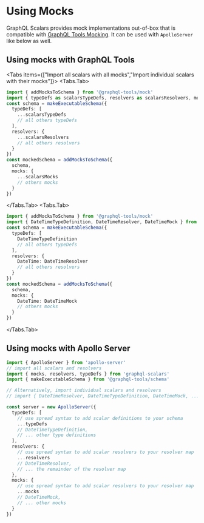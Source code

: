 
# Using Mocks

GraphQL Scalars provides mock implementations out-of-box that is compatible with
[GraphQL Tools Mocking](https://graphql-tools.com/docs/mocking). It can be used with `ApolloServer`
like below as well.

## Using mocks with GraphQL Tools

<Tabs items={["Import all scalars with all mocks","Import individual scalars with their mocks"]}>
  <Tabs.Tab>
```ts
import { addMocksToSchema } from '@graphql-tools/mock'
import { typeDefs as scalarsTypeDefs, resolvers as scalarsResolvers, mocks as scalarsMocks } from 'graphql-scalars'
const schema = makeExecutableSchema({
  typeDefs: [
    ...scalarsTypeDefs
    // all others typeDefs
  ],
  resolvers: {
    ...scalarsResolvers
    // all others resolvers
  }
})
const mockedSchema = addMocksToSchema({
  schema,
  mocks: {
    ...scalarsMocks
    // others mocks
  }
})
```
  </Tabs.Tab>
  <Tabs.Tab>
```ts
import { addMocksToSchema } from '@graphql-tools/mock'
import { DateTimeTypeDefinition, DateTimeResolver, DateTimeMock } from 'graphql-scalars'
const schema = makeExecutableSchema({
  typeDefs: [
    DateTimeTypeDefinition
    // all others typeDefs
  ],
  resolvers: {
    DateTime: DateTimeResolver
    // all others resolvers
  }
})
const mockedSchema = addMocksToSchema({
  schema,
  mocks: {
    DateTime: DateTimeMock
    // others mocks
  }
})
```
  </Tabs.Tab>
</Tabs>

## Using mocks with Apollo Server

```ts
import { ApolloServer } from 'apollo-server'
// import all scalars and resolvers
import { mocks, resolvers, typeDefs } from 'graphql-scalars'
import { makeExecutableSchema } from '@graphql-tools/schema'

// Alternatively, import individual scalars and resolvers
// import { DateTimeResolver, DateTimeTypeDefinition, DateTimeMock, ... } from 'graphql-scalars'

const server = new ApolloServer({
  typeDefs: [
    // use spread syntax to add scalar definitions to your schema
    ...typeDefs
    // DateTimeTypeDefinition,
    // ... other type definitions
  ],
  resolvers: {
    // use spread syntax to add scalar resolvers to your resolver map
    ...resolvers
    // DateTimeResolver,
    // ... the remainder of the resolver map
  },
  mocks: {
    // use spread syntax to add scalar resolvers to your resolver map
    ...mocks
    // DateTimeMock,
    // ... other mocks
  }
})
```
